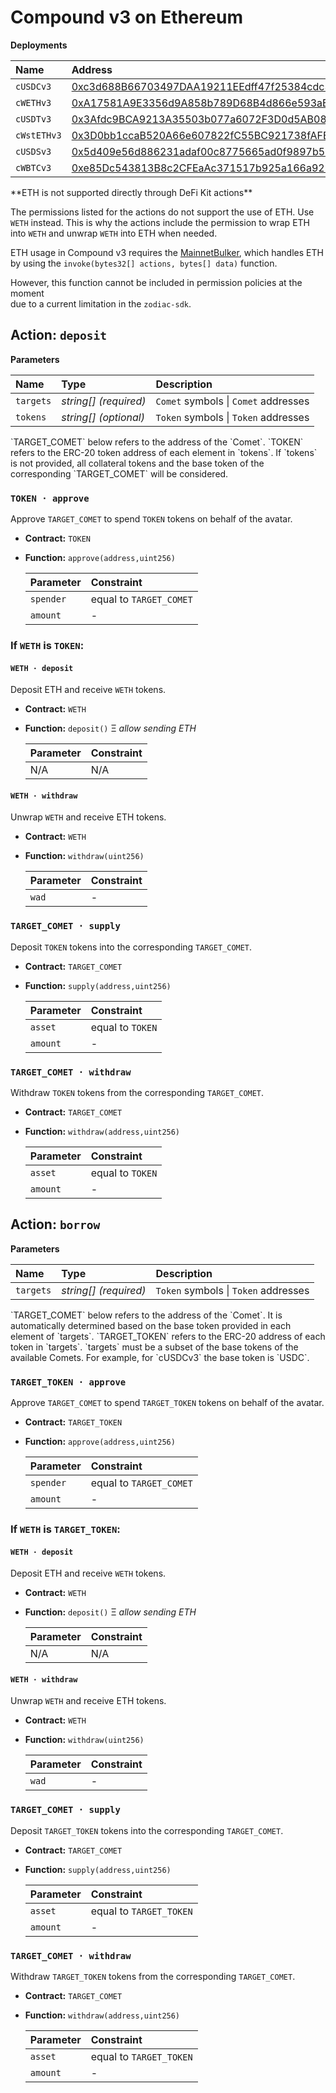 
# Compound v3 on Ethereum

**Deployments**

| Name        | Address                                                                                                               |
| :---------- | :-------------------------------------------------------------------------------------------------------------------- |
| `cUSDCv3`   | [0xc3d688B66703497DAA19211EEdff47f25384cdc3](https://etherscan.io/address/0xc3d688B66703497DAA19211EEdff47f25384cdc3) |
| `cWETHv3`   | [0xA17581A9E3356d9A858b789D68B4d866e593aE94](https://etherscan.io/address/0xA17581A9E3356d9A858b789D68B4d866e593aE94) |
| `cUSDTv3`   | [0x3Afdc9BCA9213A35503b077a6072F3D0d5AB0840](https://etherscan.io/address/0x3Afdc9BCA9213A35503b077a6072F3D0d5AB0840) |
| `cWstETHv3` | [0x3D0bb1ccaB520A66e607822fC55BC921738fAFE3](https://etherscan.io/address/0x3D0bb1ccaB520A66e607822fC55BC921738fAFE3) |
| `cUSDSv3`   | [0x5d409e56d886231adaf00c8775665ad0f9897b56](https://etherscan.io/address/0x5d409e56d886231adaf00c8775665ad0f9897b56) |
| `cWBTCv3`   | [0xe85Dc543813B8c2CFEaAc371517b925a166a9293](https://etherscan.io/address/0xe85Dc543813B8c2CFEaAc371517b925a166a9293) |

<Callout type="warning">
  **ETH is not supported directly through DeFi Kit actions**

The permissions listed for the actions do not support the use of ETH. Use `WETH` instead.
This is why the actions include the permission to wrap ETH into `WETH` and unwrap `WETH` into ETH when needed.

ETH usage in Compound v3 requires the [MainnetBulker](https://etherscan.io/address/0xa397a8C2086C554B531c02E29f3291c9704B00c7),
which handles ETH by using the `invoke(bytes32[] actions, bytes[] data)` function.

However, this function cannot be included in permission policies at the moment  
due to a current limitation in the `zodiac-sdk`.

</Callout>

## Action: `deposit`

**Parameters**

| Name      | Type                  | Description                          |
| :-------- | :-------------------- | :----------------------------------- |
| `targets` | _string[] (required)_ | `Comet` symbols \| `Comet` addresses |
| `tokens`  | _string[] (optional)_ | `Token` symbols \| `Token` addresses |

<Callout type="info">
  `TARGET_COMET` below refers to the address of the `Comet`.
</Callout>

<Callout type="info">
  `TOKEN` refers to the ERC-20 token address of each element in `tokens`. If
  `tokens` is not provided, all collateral tokens and the base token of the
  corresponding `TARGET_COMET` will be considered.
</Callout>

### `TOKEN · approve`

Approve `TARGET_COMET` to spend `TOKEN` tokens on behalf of the avatar.

- **Contract:** `TOKEN`
- **Function:** `approve(address,uint256)`

  | Parameter | Constraint              |
  | :-------- | :---------------------- |
  | `spender` | equal to `TARGET_COMET` |
  | `amount`  | -                       |

### If `WETH` is `TOKEN`:

#### `WETH · deposit`

Deposit ETH and receive `WETH` tokens.

- **Contract:** `WETH`
- **Function:** `deposit()` Ξ _allow sending ETH_

  | Parameter | Constraint |
  | :-------- | :--------- |
  | N/A       | N/A        |

#### `WETH · withdraw`

Unwrap `WETH` and receive ETH tokens.

- **Contract:** `WETH`
- **Function:** `withdraw(uint256)`

  | Parameter | Constraint |
  | :-------- | :--------- |
  | `wad`     | -          |

### `TARGET_COMET · supply`

Deposit `TOKEN` tokens into the corresponding `TARGET_COMET`.

- **Contract:** `TARGET_COMET`
- **Function:** `supply(address,uint256)`

  | Parameter | Constraint       |
  | :-------- | :--------------- |
  | `asset`   | equal to `TOKEN` |
  | `amount`  | -                |

### `TARGET_COMET · withdraw`

Withdraw `TOKEN` tokens from the corresponding `TARGET_COMET`.

- **Contract:** `TARGET_COMET`
- **Function:** `withdraw(address,uint256)`

  | Parameter | Constraint       |
  | :-------- | :--------------- |
  | `asset`   | equal to `TOKEN` |
  | `amount`  | -                |

## Action: `borrow`

**Parameters**

| Name      | Type                  | Description                          |
| :-------- | :-------------------- | :----------------------------------- |
| `targets` | _string[] (required)_ | `Token` symbols \| `Token` addresses |

<Callout type="info">
  `TARGET_COMET` below refers to the address of the `Comet`. It is automatically
  determined based on the base token provided in each element of `targets`.
</Callout>

<Callout type="info">
  `TARGET_TOKEN` refers to the ERC-20 address of each token in `targets`.
  `targets` must be a subset of the base tokens of the available Comets. For
  example, for `cUSDCv3` the base token is `USDC`.
</Callout>

### `TARGET_TOKEN · approve`

Approve `TARGET_COMET` to spend `TARGET_TOKEN` tokens on behalf of the avatar.

- **Contract:** `TARGET_TOKEN`
- **Function:** `approve(address,uint256)`

  | Parameter | Constraint              |
  | :-------- | :---------------------- |
  | `spender` | equal to `TARGET_COMET` |
  | `amount`  | -                       |

### If `WETH` is `TARGET_TOKEN`:

#### `WETH · deposit`

Deposit ETH and receive `WETH` tokens.

- **Contract:** `WETH`
- **Function:** `deposit()` Ξ _allow sending ETH_

  | Parameter | Constraint |
  | :-------- | :--------- |
  | N/A       | N/A        |

#### `WETH · withdraw`

Unwrap `WETH` and receive ETH tokens.

- **Contract:** `WETH`
- **Function:** `withdraw(uint256)`

  | Parameter | Constraint |
  | :-------- | :--------- |
  | `wad`     | -          |

### `TARGET_COMET · supply`

Deposit `TARGET_TOKEN` tokens into the corresponding `TARGET_COMET`.

- **Contract:** `TARGET_COMET`
- **Function:** `supply(address,uint256)`

  | Parameter | Constraint              |
  | :-------- | :---------------------- |
  | `asset`   | equal to `TARGET_TOKEN` |
  | `amount`  | -                       |

### `TARGET_COMET · withdraw`

Withdraw `TARGET_TOKEN` tokens from the corresponding `TARGET_COMET`.

- **Contract:** `TARGET_COMET`
- **Function:** `withdraw(address,uint256)`

  | Parameter | Constraint              |
  | :-------- | :---------------------- |
  | `asset`   | equal to `TARGET_TOKEN` |
  | `amount`  | -                       |

